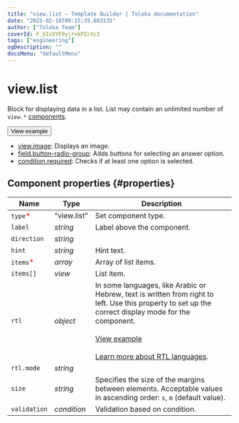 ```yaml
---
title: "view.list — Template Builder | Toloka documentation"
date: "2023-02-10T09:15:35.603135"
author: ["Toloka Team"]
coverId: F_bIcOYF9yjrxkPZrXc3
tags: ["engineering"]
ogDescription: ""
docsMenu: "defaultMenu"
---
```



# view.list

Block for displaying data in a list. List may contain an unlimited number of `view.*` [components](/docs-new/template-builder/reference).

<Button themeColor="light" view="default" size="l" type="link" url="https://ya.cc/t/ATPjrNYU3vUaRK">View example</Button>

<Cut title="Components used in the example">

- [view.image](/docs-new/template-builder/reference/view.image): Displays an image.
- [field.button-radio-group](/docs-new/template-builder/reference/field.button-radio-group): Adds buttons for selecting an answer option.
- [condition.required](/docs-new/template-builder/reference/condition.required): Checks if at least one option is selected.

</Cut>

## Component properties {#properties}

**Name** | **Type** | **Description**
----- | ----- | -----
`type`<span style="color: red">\*</span> | "view.list" | Set component type.
`label` | _string_ | Label above the component.
`direction` | _string_ | <ViewListTable1/>
`hint` | _string_ | Hint text.
`items`<span style="color: red">\*</span> | _array_ | Array of list items.
`items[]` | _view_ | List item.
`rtl` | _object_ | In some languages, like Arabic or Hebrew, text is written from right to left. Use this property to set up the correct display mode for the component.<br/><br/>[View example](https://ya.cc/t/tq6fCNm_3ttFBW)<br/><br/>[Learn more about RTL languages](https://www.w3.org/International/questions/qa-scripts).
`rtl.mode` | _string_ | <ViewListTable2/>
`size` | _string_ | Specifies the size of the margins between elements. Acceptable values in ascending order: `s`, `m` (default value).
`validation` | _condition_ | Validation based on condition.
